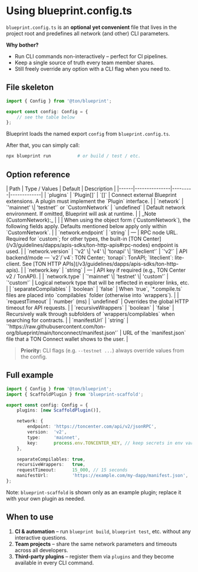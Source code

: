 # Using blueprint.config.ts

`blueprint.config.ts` is an **optional yet convenient** file that lives in the project root and predefines all network (and other) CLI parameters.

**Why bother?**

- Run CLI commands non-interactively – perfect for CI pipelines.
- Keep a single source of truth every team member shares.
- Still freely override any option with a CLI flag when you need to.

## File skeleton

```ts
import { Config } from '@ton/blueprint';

export const config: Config = {
    // see the table below
};
```

Blueprint loads the named export `config` from `blueprint.config.ts`.

After that, you can simply call:

```bash
npx blueprint run          # or build / test / etc.
```

 

## Option reference

<div className="doc-table blueprint-options">
| Path | Type / Values | Default | Description |
|------|---------------|---------|-------------|
| `plugins` | `Plugin[]` | `[]` | Connect external Blueprint extensions. A plugin must implement the `Plugin` interface. |
| `network` | `'mainnet' \| 'testnet'` or `CustomNetwork` | `undefined` | Default network environment. If omitted, Blueprint will ask at runtime. |
| _Note (CustomNetwork):_ |  |  | When using the object form (`CustomNetwork`), the following fields apply. Defaults mentioned below apply only within `CustomNetwork`. |
| `network.endpoint` | `string` | — | RPC node URL. Required for `custom`; for other types, the built-in [TON Center](/v3/guidelines/dapps/apis-sdks/ton-http-apis#rpc-nodes) endpoint is used. |
| `network.version` | `'v2' \| 'v4' \| 'tonapi' \| 'liteclient'` | `'v2'` | API backend/mode — `v2`/`v4`: TON Center; `tonapi`: TonAPI; `liteclient`: lite-client. See [TON HTTP APIs](/v3/guidelines/dapps/apis-sdks/ton-http-apis). |
| `network.key` | `string` | — | API key if required (e.g., TON Center v2 / TonAPI). |
| `network.type` | `'mainnet' \| 'testnet' \| 'custom'` | `'custom'` | Logical network type that will be reflected in explorer links, etc. |
| `separateCompilables` | `boolean` | `false` | When `true`, `*.compile.ts` files are placed into `compilables` folder (otherwise into `wrappers`). |
| `requestTimeout` | `number` (ms) | `undefined` | Overrides the global HTTP timeout for API requests. |
| `recursiveWrappers` | `boolean` | `false` | Recursively walk through subfolders of `wrappers/compilables` when searching for contracts. |
| `manifestUrl` | `string` | `'https://raw.githubusercontent.com/ton-org/blueprint/main/tonconnect/manifest.json'` | URL of the `manifest.json` file that a TON Connect wallet shows to the user. |
</div>

> **Priority:** CLI flags (e.g. `--testnet ...`) always override values from the config.

## Full example

```ts
import { Config } from '@ton/blueprint';
import { ScaffoldPlugin } from 'blueprint-scaffold';

export const config: Config = {
    plugins: [new ScaffoldPlugin()],

    network: {
        endpoint: 'https://toncenter.com/api/v2/jsonRPC',
        version:  'v2',
        type:     'mainnet',
        key:      process.env.TONCENTER_KEY, // keep secrets in env vars
    },

    separateCompilables: true,
    recursiveWrappers:   true,
    requestTimeout:      15_000, // 15 seconds
    manifestUrl:         'https://example.com/my-dapp/manifest.json',
};
```

Note: `blueprint-scaffold` is shown only as an example plugin; replace it with your own plugin as needed.

## When to use

1. **CI & automation** – run `blueprint build`, `blueprint test`, etc. without any interactive questions.  
2. **Team projects** – share the same network parameters and timeouts across all developers.  
3. **Third-party plugins** – register them via `plugins` and they become available in every CLI command.
